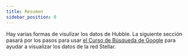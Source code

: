 ```yaml
---
title: Resumen
sidebar_position: 0
---
```


Hay varias formas de visulizar los datos de Hubble. La siguiente sección pasará por los pasos para usar [el Curso de Búsqueda de Google](https://cloud.google.com/looker-studio?hl=en) para ayudar a visualizar los datos de la red Stellar.
